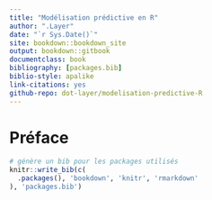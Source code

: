 ```yaml
---
title: "Modélisation prédictive en R"
author: ".Layer"
date: "`r Sys.Date()`"
site: bookdown::bookdown_site
output: bookdown::gitbook
documentclass: book
bibliography: [packages.bib]
biblio-style: apalike
link-citations: yes
github-repo: dot-layer/modelisation-predictive-R
---
```


# Préface

```r
# génère un bib pour les packages utilisés
knitr::write_bib(c(
  .packages(), 'bookdown', 'knitr', 'rmarkdown'
), 'packages.bib')
```

